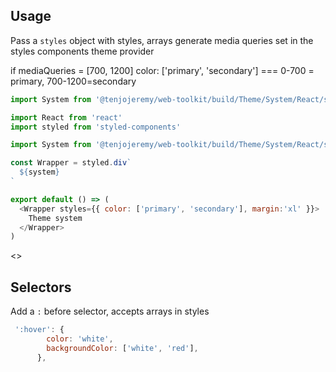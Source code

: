 
<Meta title='Theme|System' />

## Usage

Pass a `styles` object with styles, arrays generate media queries set in the styles components theme provider

if mediaQueries = [700, 1200]  color: ['primary', 'secondary'] === 0-700 = primary, 700-1200=secondary

```js
import System from '@tenjojeremy/web-toolkit/build/Theme/System/React/system.index'
 ```

```js
import React from 'react'
import styled from 'styled-components'

import System from '@tenjojeremy/web-toolkit/build/Theme/System/React/system.index'

const Wrapper = styled.div`
  ${system}
`

export default () => (
  <Wrapper styles={{ color: ['primary', 'secondary'], margin:'xl' }}>
    Theme system
  </Wrapper>
)

 ```

<Preview>
<Story name='example'>
   <>
    <Example />
  </>
</Story>
</Preview>


## Selectors

Add a `:` before selector, accepts arrays in styles 

```js 
 ':hover': {
        color: 'white',
        backgroundColor: ['white', 'red'],
      },
```